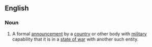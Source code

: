 ==English==
===Noun===
{{wikipedia}}
{{en-noun|sg=[[declaration]] of [[war]]}}
# A formal [[announcement]] by a [[country]] or other body with [[military]] capability that it is in a [[state of war]] with another such entity.
